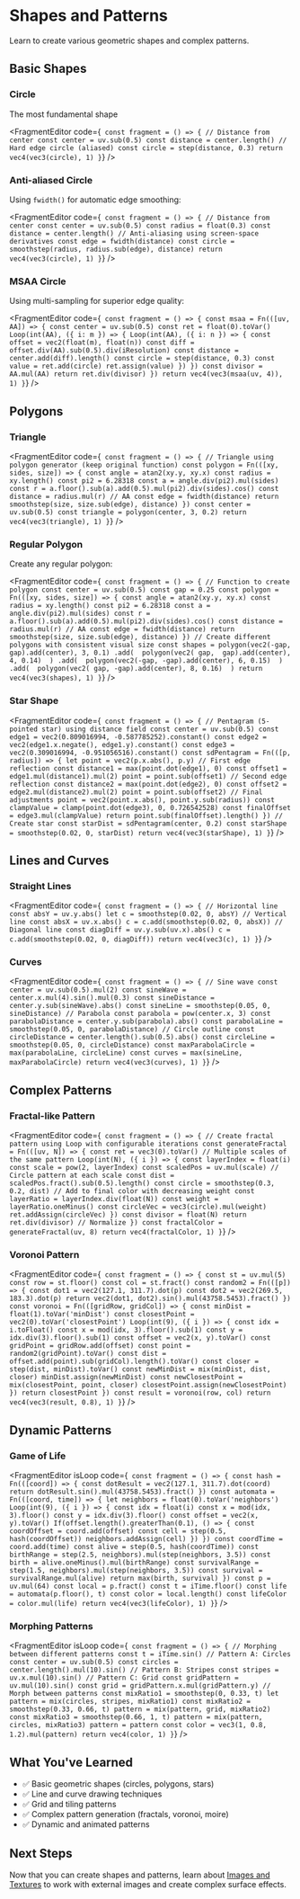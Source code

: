 # Shapes and Patterns


Learn to create various geometric shapes and complex patterns.

## Basic Shapes

### Circle

The most fundamental shape

<FragmentEditor
        code={`
const fragment = () => {
        // Distance from center
        const center = uv.sub(0.5)
        const distance = center.length()
        // Hard edge circle (aliased)
        const circle = step(distance, 0.3)
        return vec4(vec3(circle), 1)
}`}
/>

### Anti-aliased Circle

Using `fwidth()` for automatic edge smoothing:

<FragmentEditor
        code={`
const fragment = () => {
        // Distance from center
        const center = uv.sub(0.5)
        const radius = float(0.3)
        const distance = center.length()
        // Anti-aliasing using screen-space derivatives
        const edge = fwidth(distance)
        const circle = smoothstep(radius, radius.sub(edge), distance)
        return vec4(vec3(circle), 1)
}`}
/>

### MSAA Circle

Using multi-sampling for superior edge quality:

<FragmentEditor
        code={`
const fragment = () => {
        const msaa = Fn(([uv, AA]) => {
                const center = uv.sub(0.5)
                const ret = float(0).toVar()
                Loop(int(AA), ({ i: m }) => {
                        Loop(int(AA), ({ i: n }) => {
                                const offset = vec2(float(m), float(n))
                                const diff = offset.div(AA).sub(0.5).div(iResolution)
                                const distance = center.add(diff).length()
                                const circle = step(distance, 0.3)
                                const value = ret.add(circle)
                                ret.assign(value)
                        })
                })
                const divisor = AA.mul(AA)
                return ret.div(divisor)
        })
        return vec4(vec3(msaa(uv, 4)), 1)
}`}
/>

## Polygons

### Triangle

<FragmentEditor
        code={`
const fragment = () => {
        // Triangle using polygon generator (keep original function)
        const polygon = Fn(([xy, sides, size]) => {
                const angle = atan2(xy.y, xy.x)
                const radius = xy.length()
                const pi2 = 6.28318
                const a = angle.div(pi2).mul(sides)
                const r = a.floor().sub(a).add(0.5).mul(pi2).div(sides).cos()
                const distance = radius.mul(r)
                // AA
                const edge = fwidth(distance)
                return smoothstep(size, size.sub(edge), distance)
        })
        const center = uv.sub(0.5)
        const triangle = polygon(center, 3, 0.2)
        return vec4(vec3(triangle), 1)
}`}
/>

### Regular Polygon

Create any regular polygon:

<FragmentEditor
        code={`
const fragment = () => {
        // Function to create polygon
        const center = uv.sub(0.5)
        const gap = 0.25
        const polygon = Fn(([xy, sides, size]) => {
                const angle = atan2(xy.y, xy.x)
                const radius = xy.length()
                const pi2 = 6.28318
                const a = angle.div(pi2).mul(sides)
                const r = a.floor().sub(a).add(0.5).mul(pi2).div(sides).cos()
                const distance = radius.mul(r)
                // AA
                const edge = fwidth(distance)
                return smoothstep(size, size.sub(edge), distance)
        })
        // Create different polygons with consistent visual size
        const shapes = polygon(vec2(-gap,  gap).add(center), 3, 0.1)
                .add(  polygon(vec2( gap,  gap).add(center), 4, 0.14)  )
                .add(  polygon(vec2(-gap, -gap).add(center), 6, 0.15)  )
                .add(  polygon(vec2( gap, -gap).add(center), 8, 0.16)  )
        return vec4(vec3(shapes), 1)
}`}
/>

### Star Shape

<FragmentEditor
        code={`
const fragment = () => {
        // Pentagram (5-pointed star) using distance field
        const center = uv.sub(0.5)
        const edge1 = vec2(0.809016994, -0.587785252).constant()
        const edge2 = vec2(edge1.x.negate(), edge1.y).constant()
        const edge3 = vec2(0.309016994, -0.951056516).constant()
        const sdPentagram = Fn(([p, radius]) => {
                let point = vec2(p.x.abs(), p.y)
                // First edge reflection
                const distance1 = max(point.dot(edge1), 0)
                const offset1 = edge1.mul(distance1).mul(2)
                point = point.sub(offset1)
                // Second edge reflection
                const distance2 = max(point.dot(edge2), 0)
                const offset2 = edge2.mul(distance2).mul(2)
                point = point.sub(offset2)
                // Final adjustments
                point = vec2(point.x.abs(), point.y.sub(radius))
                const clampValue = clamp(point.dot(edge3), 0, 0.726542528)
                const finalOffset = edge3.mul(clampValue)
                return point.sub(finalOffset).length()
        })
        // Create star
        const starDist = sdPentagram(center, 0.2)
        const starShape = smoothstep(0.02, 0, starDist)
        return vec4(vec3(starShape), 1)
}`}
/>

## Lines and Curves

### Straight Lines

<FragmentEditor
        code={`
const fragment = () => {
        // Horizontal line
        const absY = uv.y.abs()
        let c = smoothstep(0.02, 0, absY)
        // Vertical line
        const absX = uv.x.abs()
        c = c.add(smoothstep(0.02, 0, absX))
        // Diagonal line
        const diagDiff = uv.y.sub(uv.x).abs()
        c = c.add(smoothstep(0.02, 0, diagDiff))
        return vec4(vec3(c), 1)
}`}
/>

### Curves

<FragmentEditor
        code={`
const fragment = () => {
        // Sine wave
        const center = uv.sub(0.5).mul(2)
        const sineWave = center.x.mul(4).sin().mul(0.3)
        const sineDistance = center.y.sub(sineWave).abs()
        const sineLine = smoothstep(0.05, 0, sineDistance)
        // Parabola
        const parabola = pow(center.x, 3)
        const parabolaDistance = center.y.sub(parabola).abs()
        const parabolaLine = smoothstep(0.05, 0, parabolaDistance)
        // Circle outline
        const circleDistance = center.length().sub(0.5).abs()
        const circleLine = smoothstep(0.05, 0, circleDistance)
        const maxParabolaCircle = max(parabolaLine, circleLine)
        const curves = max(sineLine, maxParabolaCircle)
        return vec4(vec3(curves), 1)
}`}
/>

## Complex Patterns

### Fractal-like Pattern

<FragmentEditor
        code={`
const fragment = () => {
        // Create fractal pattern using Loop with configurable iterations
        const generateFractal = Fn(([uv, N]) => {
                const ret = vec3(0).toVar()
                // Multiple scales of the same pattern
                Loop(int(N), ({ i }) => {
                        const layerIndex = float(i)
                        const scale = pow(2, layerIndex)
                        const scaledPos = uv.mul(scale)
                        // Circle pattern at each scale
                        const dist = scaledPos.fract().sub(0.5).length()
                        const circle = smoothstep(0.3, 0.2, dist)
                        // Add to final color with decreasing weight
                        const layerRatio = layerIndex.div(float(N))
                        const weight = layerRatio.oneMinus()
                        const circleVec = vec3(circle).mul(weight)
                        ret.addAssign(circleVec)
                })
                const divisor = float(N)
                return ret.div(divisor) // Normalize
        })
        const fractalColor = generateFractal(uv, 8)
        return vec4(fractalColor, 1)
}`}
/>

### Voronoi Pattern

<FragmentEditor
        code={`
const fragment = () => {
        const st = uv.mul(5)
        const row = st.floor()
        const col = st.fract()
        const random2 = Fn(([p]) => {
                const dot1 = vec2(127.1, 311.7).dot(p)
                const dot2 = vec2(269.5, 183.3).dot(p)
                return vec2(dot1, dot2).sin().mul(43758.5453).fract()
        })
        const voronoi = Fn(([gridRow, gridCol]) => {
                const minDist = float(1).toVar('minDist')
                const closestPoint = vec2(0).toVar('closestPoint')
                Loop(int(9), ({ i }) => {
                        const idx = i.toFloat()
                        const x = mod(idx, 3).floor().sub(1)
                        const y = idx.div(3).floor().sub(1)
                        const offset = vec2(x, y).toVar()
                        const gridPoint = gridRow.add(offset)
                        const point = random2(gridPoint).toVar()
                        const dist = offset.add(point).sub(gridCol).length().toVar()
                        const closer = step(dist, minDist).toVar()
                        const newMinDist = mix(minDist, dist, closer)
                        minDist.assign(newMinDist)
                        const newClosestPoint = mix(closestPoint, point, closer)
                        closestPoint.assign(newClosestPoint)
                })
                return closestPoint
        })
        const result = voronoi(row, col)
        return vec4(vec3(result, 0.8), 1)
}`}
/>

## Dynamic Patterns

### Game of Life

<FragmentEditor
        isLoop
        code={`
const fragment = () => {
        const hash = Fn(([coord]) => {
                const dotResult = vec2(127.1, 311.7).dot(coord)
                return dotResult.sin().mul(43758.5453).fract()
        })
        const automata = Fn(([coord, time]) => {
                let neighbors = float(0).toVar('neighbors')
                Loop(int(9), ({ i }) => {
                        const idx = float(i)
                        const x = mod(idx, 3).floor()
                        const y = idx.div(3).floor()
                        const offset = vec2(x, y).toVar()
                        If(offset.length().greaterThan(0.1), () => {
                                const coordOffset = coord.add(offset)
                                const cell = step(0.5, hash(coordOffset))
                                neighbors.addAssign(cell)
                        })
                })
                const coordTime = coord.add(time)
                const alive = step(0.5, hash(coordTime))
                const birthRange = step(2.5, neighbors).mul(step(neighbors, 3.5))
                const birth = alive.oneMinus().mul(birthRange)
                const survivalRange = step(1.5, neighbors).mul(step(neighbors, 3.5))
                const survival = survivalRange.mul(alive)
                return max(birth, survival)
        })
        const p = uv.mul(64)
        const local = p.fract()
        const t = iTime.floor()
        const life = automata(p.floor(), t)
        const color = local.length()
        const lifeColor = color.mul(life)
        return vec4(vec3(lifeColor), 1)
}`}
/>

### Morphing Patterns

<FragmentEditor
        isLoop
        code={`
const fragment = () => {
        // Morphing between different patterns
        const t = iTime.sin()
        // Pattern A: Circles
        const center = uv.sub(0.5)
        const circles = center.length().mul(10).sin()
        // Pattern B: Stripes
        const stripes = uv.x.mul(10).sin()
        // Pattern C: Grid
        const gridPattern = uv.mul(10).sin()
        const grid = gridPattern.x.mul(gridPattern.y)
        // Morph between patterns
        const mixRatio1 = smoothstep(0, 0.33, t)
        let pattern = mix(circles, stripes, mixRatio1)
        const mixRatio2 = smoothstep(0.33, 0.66, t)
        pattern = mix(pattern, grid, mixRatio2)
        const mixRatio3 = smoothstep(0.66, 1, t)
        pattern = mix(pattern, circles, mixRatio3)
        pattern = pattern
        const color = vec3(1, 0.8, 1.2).mul(pattern)
        return vec4(color, 1)
}`}
/>

## What You've Learned

- ✅ Basic geometric shapes (circles, polygons, stars)
- ✅ Line and curve drawing techniques
- ✅ Grid and tiling patterns
- ✅ Complex pattern generation (fractals, voronoi, moire)
- ✅ Dynamic and animated patterns

## Next Steps

Now that you can create shapes and patterns, learn about [Images and Textures](05-images-textures.mdx) to work with external images and create complex surface effects.
